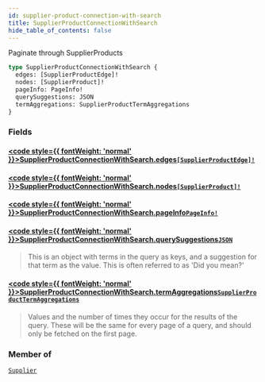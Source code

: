 ```yaml
---
id: supplier-product-connection-with-search
title: SupplierProductConnectionWithSearch
hide_table_of_contents: false
---
```








Paginate through SupplierProducts

```graphql
type SupplierProductConnectionWithSearch {
  edges: [SupplierProductEdge]!
  nodes: [SupplierProduct]!
  pageInfo: PageInfo!
  querySuggestions: JSON
  termAggregations: SupplierProductTermAggregations
}
```


### Fields

#### [<code style={{ fontWeight: 'normal' }}>SupplierProductConnectionWithSearch.<b>edges</b></code>](#)<Bullet />[`[SupplierProductEdge]!`](/supply/api/graphql-admin/reference/objects/supplier-product-edge) <Badge class="secondary" text="non-null"/> <Badge class="secondary" text="object"/>
> 
> 

#### [<code style={{ fontWeight: 'normal' }}>SupplierProductConnectionWithSearch.<b>nodes</b></code>](#)<Bullet />[`[SupplierProduct]!`](/supply/api/graphql-admin/reference/objects/supplier-product) <Badge class="secondary" text="non-null"/> <Badge class="secondary" text="object"/>
> 
> 

#### [<code style={{ fontWeight: 'normal' }}>SupplierProductConnectionWithSearch.<b>pageInfo</b></code>](#)<Bullet />[`PageInfo!`](/supply/api/graphql-admin/reference/objects/page-info) <Badge class="secondary" text="non-null"/> <Badge class="secondary" text="object"/>
> 
> 

#### [<code style={{ fontWeight: 'normal' }}>SupplierProductConnectionWithSearch.<b>querySuggestions</b></code>](#)<Bullet />[`JSON`](/supply/api/graphql-admin/reference/scalars/json) <Badge class="secondary" text="scalar"/>
> This is an object with terms in the query as keys, and a suggestion for that
term as the value. This is often referred to as 'Did you mean?'
> 

#### [<code style={{ fontWeight: 'normal' }}>SupplierProductConnectionWithSearch.<b>termAggregations</b></code>](#)<Bullet />[`SupplierProductTermAggregations`](/supply/api/graphql-admin/reference/objects/supplier-product-term-aggregations) <Badge class="secondary" text="object"/>
> Values and the number of times they occur for the results of the query. These
will be the same for every page of a query, and should only be fetched on the first page.
> 



### Member of

[`Supplier`](/supply/api/graphql-admin/reference/objects/supplier)  <Badge class="secondary" text="object"/>



